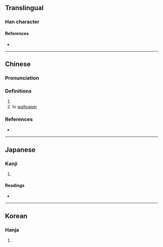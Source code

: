 {{character info}}
==Translingual==

===Han character===
{{Han char|rn=9|rad=人|as=09|sn=11|four=21227|canj=OLPB|ids=⿰亻背}}

====References====
* {{Han ref|kx=0111.010|dkj=00865|dj=0237.020|hdz=10188.140|uh=505D|ud=20573|bh=D453|bd=54355}}

----

==Chinese==
{{zh-forms}}

===Pronunciation===
{{zh-pron
|m=bèi
|c=bui3,bui6
|mn=pōe/iāng<!--/āinn-->
|mc=y
|oc=y
|cat=v,adv
}}

===Definitions===
{{zh-hanzi}}

# {{zh-alt-form|背|to [[abandon]]; to [[give up]]; to [[turn]] one's [[back]] to}}
# to [[wallpaper]]

===References===
* {{R:twedu|B00112}}

----

==Japanese==

===Kanji===
{{ja-kanji|grade=|rs=人09}}

# {{rfdef|ja|sort=人09}}

====Readings====
* {{ja-readings|on=はい,ばい|kun=すてる,そむく}}

----

==Korean==

===Hanja===
{{ko-hanja|배}}

# {{rfdef|ko|sort=人09}}